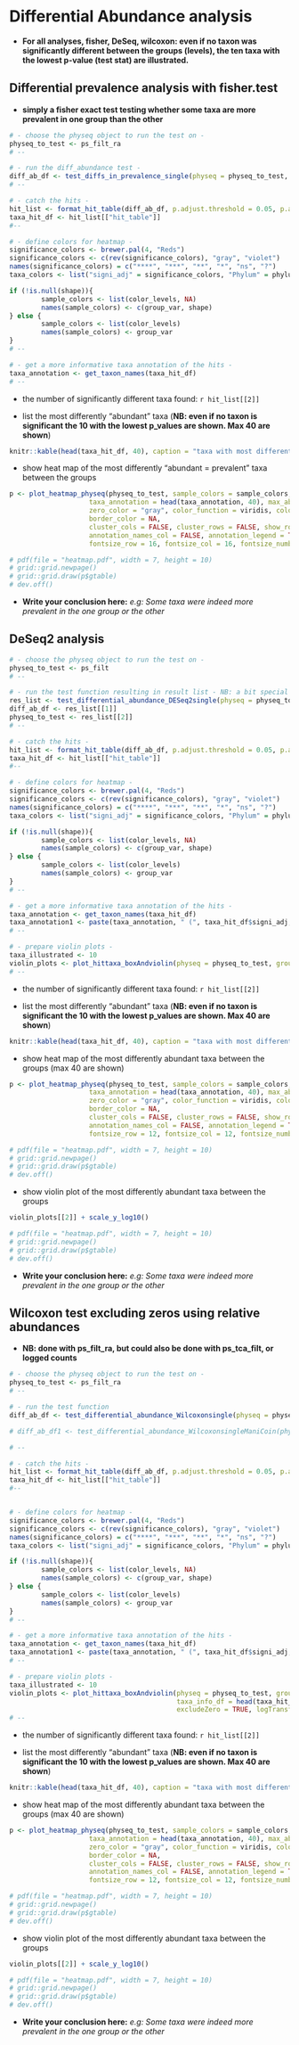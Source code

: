 # Differential Abundance analysis

- **For all analyses, fisher, DeSeq, wilcoxon: even if no taxon was significantly different between the groups (levels), the ten taxa with the lowest p-value (test stat) are illustrated.**




## Differential prevalence analysis with fisher.test

- **simply a fisher exact test testing whether some taxa are more prevalent in one group than the other**

```r
# - choose the physeq object to run the test on -
physeq_to_test <- ps_filt_ra 
# --

# - run the diff_abundance test -
diff_ab_df <- test_diffs_in_prevalence_single(physeq = physeq_to_test, group_var = group_var, compare = group_var_levels, p.adj.method = "fdr", minCount = 0L, symnum.args = list(cutpoints = c(0, 1e-04, 0.001, 0.01, 0.05, 1), symbols = c("****", "***", "**", "*", "ns")))
# --

# - catch the hits -
hit_list <- format_hit_table(diff_ab_df, p.adjust.threshold = 0.05, p.adjust.method = NULL)
taxa_hit_df <- hit_list[["hit_table"]]
#--

# - define colors for heatmap -
significance_colors <- brewer.pal(4, "Reds")
significance_colors <- c(rev(significance_colors), "gray", "violet")
names(significance_colors) = c("****", "***", "**", "*", "ns", "?")
taxa_colors <- list("signi_adj" = significance_colors, "Phylum" = phylum_colors)

if (!is.null(shape)){
        sample_colors <- list(color_levels, NA)
        names(sample_colors) <- c(group_var, shape)
} else {
        sample_colors <- list(color_levels)
        names(sample_colors) <- group_var
}
# --

# - get a more informative taxa annotation of the hits -
taxa_annotation <- get_taxon_names(taxa_hit_df)
# --

```


- the number of significantly different taxa found: `r hit_list[[2]]`

- list the most differently "abundant" taxa (**NB: even if no taxon is significant the 10 with the lowest p_values are shown. Max 40 are shown**)

```r
knitr::kable(head(taxa_hit_df, 40), caption = "taxa with most different prevalence between the groups")
```

- show heat map of the most differently "abundant = prevalent" taxa between the groups

```r
p <- plot_heatmap_physeq(physeq_to_test, sample_colors = sample_colors, taxa_info_df = head(taxa_hit_df, 40), taxa_colors = taxa_colors, 
                    taxa_annotation = head(taxa_annotation, 40), max_abundance_for_color = .08, gradient_steps = c(0.15, 0.3, 0.45, 1), 
                    zero_color = "gray", color_function = viridis, color_steps_bw_markers = 10, log_transform = FALSE, drop_color_levels = TRUE,
                    border_color = NA, 
                    cluster_cols = FALSE, cluster_rows = FALSE, show_rownames = TRUE, show_colnames = FALSE, annotation_names_row = FALSE, 
                    annotation_names_col = FALSE, annotation_legend = TRUE, legend = TRUE, font_size = 18, 
                    fontsize_row = 16, fontsize_col = 16, fontsize_number = 16)

# pdf(file = "heatmap.pdf", width = 7, height = 10)
# grid::grid.newpage()
# grid::grid.draw(p$gtable)
# dev.off()
```

- **Write your conclusion here:** *e.g: Some taxa were indeed more prevalent in the one group or the other*




## DeSeq2 analysis


```r
# - choose the physeq object to run the test on -
physeq_to_test <- ps_filt 
# --

# - run the test function resulting in result list - NB: a bit special for DESeq because you also get a new physeq
res_list <- test_differential_abundance_DESeq2single(physeq = physeq_to_test, group_var = group_var, compare = group_var_levels, SFs = SFs, p.adjust.method = "fdr", symnum.args = list(cutpoints = c(0, 1e-04, 0.001, 0.01, 0.05, 1), symbols = c("****", "***", "**", "*", "ns")), cooksCutoff = FALSE)
diff_ab_df <- res_list[[1]]
physeq_to_test <- res_list[[2]]
# -- 

# - catch the hits -
hit_list <- format_hit_table(diff_ab_df, p.adjust.threshold = 0.05, p.adjust.method = NULL)
taxa_hit_df <- hit_list[["hit_table"]]
#--

# - define colors for heatmap -
significance_colors <- brewer.pal(4, "Reds")
significance_colors <- c(rev(significance_colors), "gray", "violet")
names(significance_colors) = c("****", "***", "**", "*", "ns", "?")
taxa_colors <- list("signi_adj" = significance_colors, "Phylum" = phylum_colors)

if (!is.null(shape)){
        sample_colors <- list(color_levels, NA)
        names(sample_colors) <- c(group_var, shape)
} else {
        sample_colors <- list(color_levels)
        names(sample_colors) <- group_var
}
# --

# - get a more informative taxa annotation of the hits -
taxa_annotation <- get_taxon_names(taxa_hit_df)
taxa_annotation1 <- paste(taxa_annotation, " (", taxa_hit_df$signi_adj, ")", sep = "")
# --

# - prepare violin plots -
taxa_illustrated <- 10
violin_plots <- plot_hittaxa_boxAndviolin(physeq = physeq_to_test, group_var = group_var, color_levels = color_levels, taxa_info_df = head(taxa_hit_df, taxa_illustrated), taxa_annotation = head(taxa_annotation1, taxa_illustrated), shape = shape, facet_cols = 5, excludeZero = FALSE, logTransform = FALSE)
# --
```


- the number of significantly different taxa found: `r hit_list[[2]]`

- list the most differently "abundant" taxa (**NB: even if no taxon is significant the 10 with the lowest p_values are shown. Max 40 are shown**)

```r
knitr::kable(head(taxa_hit_df, 40), caption = "taxa with most different prevalence between the groups")
```

- show heat map of the most differently abundant taxa between the groups (max 40 are shown)

```r
p <- plot_heatmap_physeq(physeq_to_test, sample_colors = sample_colors, taxa_info_df = head(taxa_hit_df, 40), taxa_colors = taxa_colors, 
                    taxa_annotation = head(taxa_annotation, 40), max_abundance_for_color = quantile(as(otu_table(physeq_to_test), "matrix"), 0.95), gradient_steps = c(0.15, 0.3, 0.45, 1), 
                    zero_color = "gray", color_function = viridis, color_steps_bw_markers = 10, log_transform = FALSE, drop_color_levels = TRUE,
                    border_color = NA, 
                    cluster_cols = FALSE, cluster_rows = FALSE, show_rownames = TRUE, show_colnames = FALSE, annotation_names_row = FALSE, 
                    annotation_names_col = FALSE, annotation_legend = TRUE, legend = TRUE, font_size = 14, 
                    fontsize_row = 12, fontsize_col = 12, fontsize_number = 12)

# pdf(file = "heatmap.pdf", width = 7, height = 10)
# grid::grid.newpage()
# grid::grid.draw(p$gtable)
# dev.off()
```


- show violin plot of the most differently abundant taxa between the groups

```r
violin_plots[[2]] + scale_y_log10()

# pdf(file = "heatmap.pdf", width = 7, height = 10)
# grid::grid.newpage()
# grid::grid.draw(p$gtable)
# dev.off()
```


- **Write your conclusion here:** *e.g: Some taxa were indeed more prevalent in the one group or the other*




## Wilcoxon test excluding zeros using relative abundances 

- **NB: done with ps_filt_ra, but could also be done with ps_tca_filt, or logged counts**


```r
# - choose the physeq object to run the test on -
physeq_to_test <- ps_filt_ra
# --

# - run the test function
diff_ab_df <- test_differential_abundance_Wilcoxonsingle(physeq = physeq_to_test, group_var, compare = group_var_levels, excludeZeros = TRUE, p.adjust.method = "fdr", symnum.args = list(cutpoints = c(0, 1e-04, 0.001, 0.01, 0.05, 1), symbols = c("****", "***", "**", "*", "ns")))

# diff_ab_df1 <- test_differential_abundance_WilcoxonsingleManiCoin(physeq = physeq_to_test, group_var, compare = group_var_levels, block = NULL, excludeZeros = TRUE, p.adjust.method = "fdr", symnum.args = list(cutpoints = c(0, 1e-04, 0.001, 0.01, 0.05, 1), symbols = c("****", "***", "**", "*", "ns")))

# -- 

# - catch the hits -
hit_list <- format_hit_table(diff_ab_df, p.adjust.threshold = 0.05, p.adjust.method = NULL)
taxa_hit_df <- hit_list[["hit_table"]]
#--


# - define colors for heatmap -
significance_colors <- brewer.pal(4, "Reds")
significance_colors <- c(rev(significance_colors), "gray", "violet")
names(significance_colors) = c("****", "***", "**", "*", "ns", "?")
taxa_colors <- list("signi_adj" = significance_colors, "Phylum" = phylum_colors)

if (!is.null(shape)){
        sample_colors <- list(color_levels, NA)
        names(sample_colors) <- c(group_var, shape)
} else {
        sample_colors <- list(color_levels)
        names(sample_colors) <- group_var
}
# --

# - get a more informative taxa annotation of the hits -
taxa_annotation <- get_taxon_names(taxa_hit_df)
taxa_annotation1 <- paste(taxa_annotation, " (", taxa_hit_df$signi_adj, ")", sep = "")
# --

# - prepare violin plots -
taxa_illustrated <- 10
violin_plots <- plot_hittaxa_boxAndviolin(physeq = physeq_to_test, group_var = group_var, color_levels = color_levels, 
                                          taxa_info_df = head(taxa_hit_df, taxa_illustrated), taxa_annotation = head(taxa_annotation1, taxa_illustrated), shape = shape, facet_cols = 5,
                                          excludeZero = TRUE, logTransform = FALSE)
# --
```


- the number of significantly different taxa found: `r hit_list[[2]]`

- list the most differently "abundant" taxa (**NB: even if no taxon is significant the 10 with the lowest p_values are shown. Max 40 are shown**)

```r
knitr::kable(head(taxa_hit_df, 40), caption = "taxa with most different prevalence between the groups")
```

- show heat map of the most differently abundant taxa between the groups (max 40 are shown)

```r
p <- plot_heatmap_physeq(physeq_to_test, sample_colors = sample_colors, taxa_info_df = head(taxa_hit_df, 40), taxa_colors = taxa_colors, 
                    taxa_annotation = head(taxa_annotation, 40), max_abundance_for_color = quantile(as(otu_table(physeq_to_test), "matrix"), 0.95), gradient_steps = c(0.15, 0.3, 0.45, 1), 
                    zero_color = "gray", color_function = viridis, color_steps_bw_markers = 10, log_transform = FALSE, drop_color_levels = TRUE,
                    border_color = NA, 
                    cluster_cols = FALSE, cluster_rows = FALSE, show_rownames = TRUE, show_colnames = FALSE, annotation_names_row = FALSE, 
                    annotation_names_col = FALSE, annotation_legend = TRUE, legend = TRUE, font_size = 14, 
                    fontsize_row = 12, fontsize_col = 12, fontsize_number = 12)

# pdf(file = "heatmap.pdf", width = 7, height = 10)
# grid::grid.newpage()
# grid::grid.draw(p$gtable)
# dev.off()
```


- show violin plot of the most differently abundant taxa between the groups

```r
violin_plots[[2]] + scale_y_log10()

# pdf(file = "heatmap.pdf", width = 7, height = 10)
# grid::grid.newpage()
# grid::grid.draw(p$gtable)
# dev.off()
```


- **Write your conclusion here:** *e.g: Some taxa were indeed more prevalent in the one group or the other*


